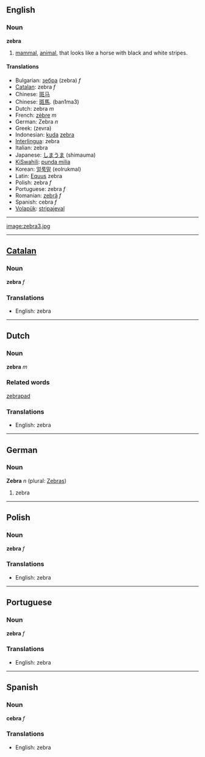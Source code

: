 == English ==
=== Noun ===
'''zebra'''

#[[mammal]], [[animal]], that looks like a horse with black and white stripes.

==== Translations ====
*Bulgarian: [[зебра]] (zebra) ''f''
*[[Catalan]]: zebra ''f''
*Chinese: [[斑马]]
*Chinese: [[斑馬]]. (ban1ma3)
*Dutch: zebra ''m''
*French: [[zèbre]] ''m''
*German: Zebra ''n'' 
*Greek: (zevra)
*Indonesian: [[kuda]] [[zebra]]
*[[Interlingua]]: zebra
*Italian: zebra
*Japanese: [[しまうま]] (shimauma)
*[[KiSwahili]]: [[punda milia]]
*Korean: [[얼룩말]] (eolrukmal)
*Latin: [[Equus]] zebra
*Polish: zebra ''f''
*Portuguese: zebra ''f''
*Romanian: [[zebră]] ''f''
*Spanish: cebra ''f''
*[[Volapük]]: [[stripajeval]]

----
[[image:zebra3.jpg]]
----

==[[Catalan]]==
===Noun===
'''zebra''' ''f''

===Translations===
*English: zebra
----
==Dutch==
===Noun===

'''zebra''' ''m''

===Related words===
[[zebrapad]]

===Translations===
*English: zebra
----

==German==
===Noun===
'''Zebra''' ''n'' (plural: [[Zebras]])

#zebra

----
==Polish==
===Noun===

'''zebra''' ''f''

===Translations===
*English: zebra
----
==Portuguese==
===Noun===

'''zebra''' ''f''

===Translations===
*English: zebra
----
==Spanish==
===Noun===

'''cebra''' ''f''
===Translations===
*English: zebra
